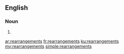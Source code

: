 {{also|réarrangements}}
==English==

===Noun===
{{head|en|noun plural form}}

# {{plural of|rearrangement|lang=en}}

[[ar:rearrangements]]
[[fr:rearrangements]]
[[ku:rearrangements]]
[[my:rearrangements]]
[[simple:rearrangements]]
